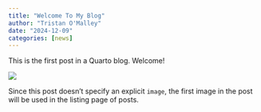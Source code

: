 ```yaml
---
title: "Welcome To My Blog"
author: "Tristan O'Malley"
date: "2024-12-09"
categories: [news]
---
```


This is the first post in a Quarto blog. Welcome!

![](thumbnail.jpg)

Since this post doesn't specify an explicit `image`, the first image in the post will be used in the listing page of posts.
